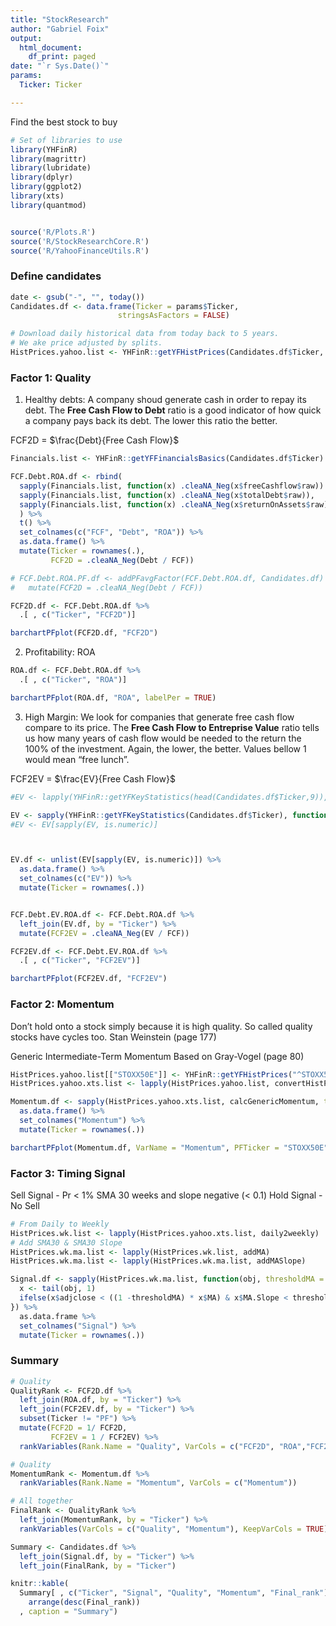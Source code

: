 ```yaml
---
title: "StockResearch"
author: "Gabriel Foix"
output:
  html_document:
    df_print: paged
date: "`r Sys.Date()`"
params:
  Ticker: Ticker

---
```


Find the best stock to buy 

```r
# Set of libraries to use
library(YHFinR)
library(magrittr)
library(lubridate)
library(dplyr)
library(ggplot2)
library(xts)
library(quantmod)


source('R/Plots.R')
source('R/StockResearchCore.R')
source('R/YahooFinanceUtils.R')

```

### Define candidates
```r
date <- gsub("-", "", today())
Candidates.df <- data.frame(Ticker = params$Ticker,
                        stringsAsFactors = FALSE)

```


```r
# Download daily historical data from today back to 5 years. 
# We ake price adjusted by splits.
HistPrices.yahoo.list <- YHFinR::getYFHistPrices(Candidates.df$Ticker, "5y", "1d")

```

### Factor 1: Quality

1. Healthy debts: A company shoud generate cash in order to repay its debt. The **Free Cash Flow to Debt** ratio is a good indicator of how quick a company pays back its debt. The lower this ratio the better.

FCF2D = $\frac{Debt}{Free Cash Flow}$

```r
Financials.list <- YHFinR::getYFFinancialsBasics(Candidates.df$Ticker)

FCF.Debt.ROA.df <- rbind(
  sapply(Financials.list, function(x) .cleaNA_Neg(x$freeCashflow$raw)) , 
  sapply(Financials.list, function(x) .cleaNA_Neg(x$totalDebt$raw)),
  sapply(Financials.list, function(x) .cleaNA_Neg(x$returnOnAssets$raw))
  ) %>% 
  t() %>% 
  set_colnames(c("FCF", "Debt", "ROA")) %>% 
  as.data.frame() %>% 
  mutate(Ticker = rownames(.),
         FCF2D = .cleaNA_Neg(Debt / FCF))

# FCF.Debt.ROA.PF.df <- addPFavgFactor(FCF.Debt.ROA.df, Candidates.df) %>% 
#   mutate(FCF2D = .cleaNA_Neg(Debt / FCF))

FCF2D.df <- FCF.Debt.ROA.df %>% 
  .[ , c("Ticker", "FCF2D")] 

barchartPFplot(FCF2D.df, "FCF2D")


```


2. Profitability: ROA 

```r
ROA.df <- FCF.Debt.ROA.df %>% 
  .[ , c("Ticker", "ROA")] 

barchartPFplot(ROA.df, "ROA", labelPer = TRUE)

```

3. High Margin: We look for companies that generate free cash flow compare to its price. The **Free Cash Flow to Entreprise Value** ratio tells us how many years of cash flow would be needed to the return the 100% of the investment. Again, the lower, the better. Values bellow 1 would mean "free lunch".

FCF2EV = $\frac{EV}{Free Cash Flow}$

```r
#EV <- lapply(YHFinR::getYFKeyStatistics(head(Candidates.df$Ticker,9)), function(x)  ifelse (x != "NULL", x$enterpriseValue$raw, 0))

EV <- sapply(YHFinR::getYFKeyStatistics(Candidates.df$Ticker), function(x) x$enterpriseValue$raw)
#EV <- EV[sapply(EV, is.numeric)]



EV.df <- unlist(EV[sapply(EV, is.numeric)]) %>% 
  as.data.frame() %>% 
  set_colnames(c("EV")) %>% 
  mutate(Ticker = rownames(.)) 


FCF.Debt.EV.ROA.df <- FCF.Debt.ROA.df %>% 
  left_join(EV.df, by = "Ticker") %>% 
  mutate(FCF2EV = .cleaNA_Neg(EV / FCF))

FCF2EV.df <- FCF.Debt.EV.ROA.df %>% 
  .[ , c("Ticker", "FCF2EV")] 

barchartPFplot(FCF2EV.df, "FCF2EV")

```

### Factor 2: Momentum 

Don't hold onto a stock simply because it is high quality. So called quality stocks have cycles too. Stan Weinstein (page 177)

Generic Intermediate-Term Momentum
Based on Gray-Vogel (page 80)


```r
HistPrices.yahoo.list[["STOXX50E"]] <- YHFinR::getYFHistPrices("^STOXX50E", "5y", "1d")$`^STOXX50E`
HistPrices.yahoo.xts.list <- lapply(HistPrices.yahoo.list, convertHistPr2xts)

Momentum.df <- sapply(HistPrices.yahoo.xts.list, calcGenericMomentum, term = 36, noise = 1) %>% 
  as.data.frame() %>% 
  set_colnames("Momentum") %>% 
  mutate(Ticker = rownames(.))

barchartPFplot(Momentum.df, VarName = "Momentum", PFTicker = "STOXX50E")


```

###  Factor 3: Timing Signal

Sell Signal - Pr < 1% SMA 30 weeks and slope negative (< 0.1)
Hold Signal - No Sell


```r
# From Daily to Weekly
HistPrices.wk.list <- lapply(HistPrices.yahoo.xts.list, daily2weekly)
# Add SMA30 & SMA30 Slope
HistPrices.wk.ma.list <- lapply(HistPrices.wk.list, addMA)
HistPrices.wk.ma.list <- lapply(HistPrices.wk.ma.list, addMASlope)

Signal.df <- sapply(HistPrices.wk.ma.list, function(obj, thresholdMA = 0.01, thresholdSlope = -0.2) {
  x <- tail(obj, 1)
  ifelse(x$adjclose < ((1 -thresholdMA) * x$MA) & x$MA.Slope < thresholdSlope, "SELL", "HOLD")
}) %>% 
  as.data.frame %>% 
  set_colnames("Signal") %>% 
  mutate(Ticker = rownames(.))

```


###  Summary 
```r
# Quality
QualityRank <- FCF2D.df %>% 
  left_join(ROA.df, by = "Ticker") %>% 
  left_join(FCF2EV.df, by = "Ticker") %>%
  subset(Ticker != "PF") %>% 
  mutate(FCF2D = 1/ FCF2D,
         FCF2EV = 1 / FCF2EV) %>% 
  rankVariables(Rank.Name = "Quality", VarCols = c("FCF2D", "ROA","FCF2EV"))

# Quality
MomentumRank <- Momentum.df %>% 
  rankVariables(Rank.Name = "Momentum", VarCols = c("Momentum"))

# All together
FinalRank <- QualityRank %>% 
  left_join(MomentumRank, by = "Ticker") %>% 
  rankVariables(VarCols = c("Quality", "Momentum"), KeepVarCols = TRUE)

Summary <- Candidates.df %>% 
  left_join(Signal.df, by = "Ticker") %>% 
  left_join(FinalRank, by = "Ticker") 

knitr::kable(
  Summary[ , c("Ticker", "Signal", "Quality", "Momentum", "Final_rank")] %>%
    arrange(desc(Final_rank)) 
  , caption = "Summary")

```


